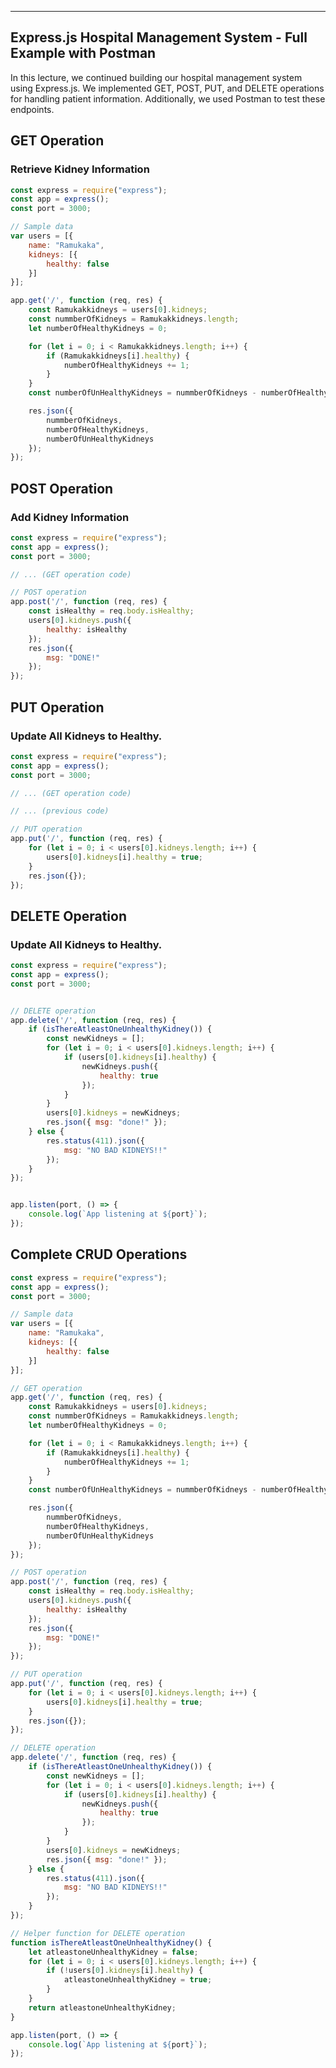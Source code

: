 
---
Express.js Hospital Management System - Full Example with Postman
---


In this lecture, we continued building our hospital management system using Express.js. We implemented GET, POST, PUT, and DELETE operations for handling patient information. Additionally, we used Postman to test these endpoints.

## GET Operation

### Retrieve Kidney Information

```javascript
const express = require("express");
const app = express();
const port = 3000;

// Sample data
var users = [{
    name: "Ramukaka",
    kidneys: [{
        healthy: false
    }]
}];

app.get('/', function (req, res) {
    const Ramukakkidneys = users[0].kidneys;
    const nummberOfKidneys = Ramukakkidneys.length;
    let numberOfHealthyKidneys = 0;

    for (let i = 0; i < Ramukakkidneys.length; i++) {
        if (Ramukakkidneys[i].healthy) {
            numberOfHealthyKidneys += 1;
        }
    }
    const numberOfUnHealthyKidneys = nummberOfKidneys - numberOfHealthyKidneys;

    res.json({
        nummberOfKidneys,
        numberOfHealthyKidneys,
        numberOfUnHealthyKidneys
    });
});


```

## POST Operation

### Add Kidney Information

```javascript
const express = require("express");
const app = express();
const port = 3000;

// ... (GET operation code)

// POST operation
app.post('/', function (req, res) {
    const isHealthy = req.body.isHealthy;
    users[0].kidneys.push({
        healthy: isHealthy
    });
    res.json({
        msg: "DONE!"
    });
});

```


## PUT Operation

### Update All Kidneys to Healthy.

```javascript
const express = require("express");
const app = express();
const port = 3000;

// ... (GET operation code)

// ... (previous code)

// PUT operation
app.put('/', function (req, res) {
    for (let i = 0; i < users[0].kidneys.length; i++) {
        users[0].kidneys[i].healthy = true;
    }
    res.json({});
});

```
##  DELETE Operation

### Update All Kidneys to Healthy.


```javascript
const express = require("express");
const app = express();
const port = 3000;


// DELETE operation
app.delete('/', function (req, res) {
    if (isThereAtleastOneUnhealthyKidney()) {
        const newKidneys = [];
        for (let i = 0; i < users[0].kidneys.length; i++) {
            if (users[0].kidneys[i].healthy) {
                newKidneys.push({
                    healthy: true
                });
            }
        }
        users[0].kidneys = newKidneys;
        res.json({ msg: "done!" });
    } else {
        res.status(411).json({
            msg: "NO BAD KIDNEYS!!"
        });
    }
});


app.listen(port, () => {
    console.log(`App listening at ${port}`);
});

```


## Complete CRUD Operations

```javascript
const express = require("express");
const app = express();
const port = 3000;

// Sample data
var users = [{
    name: "Ramukaka",
    kidneys: [{
        healthy: false
    }]
}];

// GET operation
app.get('/', function (req, res) {
    const Ramukakkidneys = users[0].kidneys;
    const nummberOfKidneys = Ramukakkidneys.length;
    let numberOfHealthyKidneys = 0;

    for (let i = 0; i < Ramukakkidneys.length; i++) {
        if (Ramukakkidneys[i].healthy) {
            numberOfHealthyKidneys += 1;
        }
    }
    const numberOfUnHealthyKidneys = nummberOfKidneys - numberOfHealthyKidneys;

    res.json({
        nummberOfKidneys,
        numberOfHealthyKidneys,
        numberOfUnHealthyKidneys
    });
});

// POST operation
app.post('/', function (req, res) {
    const isHealthy = req.body.isHealthy;
    users[0].kidneys.push({
        healthy: isHealthy
    });
    res.json({
        msg: "DONE!"
    });
});

// PUT operation
app.put('/', function (req, res) {
    for (let i = 0; i < users[0].kidneys.length; i++) {
        users[0].kidneys[i].healthy = true;
    }
    res.json({});
});

// DELETE operation
app.delete('/', function (req, res) {
    if (isThereAtleastOneUnhealthyKidney()) {
        const newKidneys = [];
        for (let i = 0; i < users[0].kidneys.length; i++) {
            if (users[0].kidneys[i].healthy) {
                newKidneys.push({
                    healthy: true
                });
            }
        }
        users[0].kidneys = newKidneys;
        res.json({ msg: "done!" });
    } else {
        res.status(411).json({
            msg: "NO BAD KIDNEYS!!"
        });
    }
});

// Helper function for DELETE operation
function isThereAtleastOneUnhealthyKidney() {
    let atleastoneUnhealthyKidney = false;
    for (let i = 0; i < users[0].kidneys.length; i++) {
        if (!users[0].kidneys[i].healthy) {
            atleastoneUnhealthyKidney = true;
        }
    }
    return atleastoneUnhealthyKidney;
}

app.listen(port, () => {
    console.log(`App listening at ${port}`);
});
